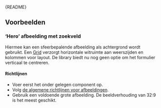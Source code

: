 
<Meta of={StackStories} />

<Markdown>{README}</Markdown>

## Voorbeelden

### ‘Hero’ afbeelding met zoekveld

Hiermee kan een sfeerbepalende afbeelding als achtergrond wordt gebruikt.
Een [Grid](?path=/docs/react_layout-grid--docs) verzorgt horizontale witruimte aan weerszijden en kolommen voor layout.
De library biedt nu nog geen optie om het formulier verticaal te centreren.

<Primary />

#### Richtlijnen

- Voer eerst het onder gelegen component op.
- Volg [de algemene richtlijnen voor afbeeldingen](?path=/docs/react_media-image--docs#richtlijnen).
- Gebruik een voldoende grote afbeelding.
  De beeldverhouding van 32:9 is het meest geschikt.
